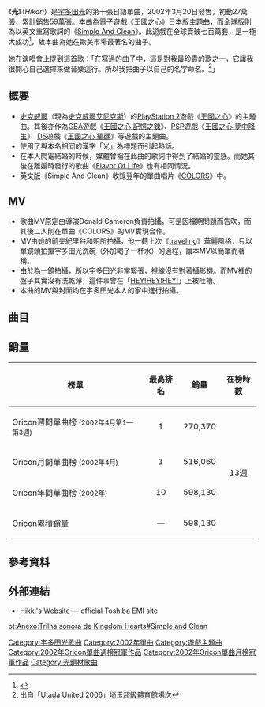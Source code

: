 {{otheruse|光_(消歧義)}}
{{Single infobox
| Name = 光
| Cover = Utada Hikaru - Hikari.jpg
| Artist = [[宇多田光|宇多田光]]
| from Album = [[DEEP_RIVER|DEEP RIVER]]
| B-side = 光 - PLANITb Remix<br />光 - Godson Mix
| Released = 2002年3月20日
| Format = CD, Regular Single
| Recorded = 文化村錄音室
| Genre = [[J-Pop|J-Pop]]
| Length = 20分28秒
| Label = [[EMI_Music_Japan|東芝EMI]]
| Writer = [[宇多田光|宇多田光]]
| Producer = 三宅彰, 宇多田光 and [[宇多田照實|宇多田 Skingg 照實]]（1.）<br/>Russell McNamara（2.）<br/>Alex “Godson” Richbourg（3.）
| Certification  = *雙白金唱片（[[日本唱片協會|日本唱片協會]]）
| Chart position =*週間最高順位1位（3週連續、[[Oricon|Oricon]]）
*2002年4月度月間順位1位（Oricon）
*2002年度年間順位10位（Oricon）
| Reviews = 
| Last single = [[traveling_(單曲)|traveling]] <br />（2001年）
| This single = '''光''' <br />（2002年）
| Next single = [[Sakura_Drops/Letters|Sakura Drops/Letters]] <br />（2002年）
}}
《'''光'''》（''Hikari''）是[[宇多田光|宇多田光]]的第十張日語單曲，2002年3月20日發售，初動27萬張，累計銷售59萬張。本曲為電子遊戲《[[王國之心|王國之心]]》日本版主題曲，而全球版則為以英文重寫歌詞的《[[Colors_(單曲)|Simple And Clean]]》。此遊戲在全球賣破七百萬套，是一極大成功<ref>{{cite web |url=http://game.watch.impress.co.jp/docs/20070105/khfm.htm |language=ja |title=スクウェア・エニックス、イベントなど追加「KINGDOM HEARTS II FINAL MIX+」「キングダム ハーツ」 シリーズ累計出荷本数1,000万本達成 |publisher=GAMES Watch |date=2007-01-05 |accessdate=2007-01-05 |archive-date=2012-04-06 |archive-url=https://web.archive.org/web/20120406201003/http://game.watch.impress.co.jp/docs/20070105/khfm.htm |dead-url=no }}</ref>，故本曲為她在歐美市場最著名的曲子。

她在演唱會上提到這首歌：「在寫過的曲子中，這是對我最珍貴的歌之一，它讓我很開心自己選擇來做音樂這行。所以我把曲子以自己的名字命名。<ref>出自「Utada United 2006」[[埼玉超級體育館|埼玉超級體育館]]場次</ref>」

== 概要 ==
*[[史克威爾|史克威爾]]（現為[[史克威爾艾尼克斯|史克威爾艾尼克斯]]）的[[PlayStation_2|PlayStation 2]]遊戲《[[王國之心|王國之心]]》的主題曲。其後亦作為[[Game_Boy_Advance|GBA]]遊戲《[[王國之心_記憶之鍊|王國之心 記憶之鍊]]》、[[PlayStation_Portable|PSP]]遊戲《[[王國之心_夢中降生|王國之心 夢中降生]]》、[[任天堂DS|DS]]遊戲《[[王國之心_編碼|王國之心 編碼]]》等遊戲的主題曲。
*使用了與本名相同的漢字「光」為標題而引起熱話。
*在本人閃電結婚的時候，媒體曾稱在此曲的歌詞中得到了結婚的靈感。而她其後在離婚時發行的歌曲《[[Flavor_Of_Life|Flavor Of Life]]》也有相同情況。
*英文版《Simple And Clean》收錄翌年的單曲唱片《[[COLORS_(單曲)|COLORS]]》中。

== MV ==
*歌曲MV原定由導演Donald Cameron負責拍攝，可是因檔期問題而告吹，而其後二人則在單曲《COLORS》的MV實現合作。
*MV由她的前夫紀里谷和明所拍攝，他一轉上次《[[traveling_(單曲)|traveling]]》華麗風格，只以單鏡頭拍攝宇多田光洗碗（外加喝了一杯水）的過程，讓本MV以簡單而著稱。
*由於為一鏡拍攝，所以宇多田光非常緊張，視線沒有對著攝影機。而MV裡的盤子其實沒有洗乾淨，這件事曾在「[[HEY!HEY!HEY!|HEY!HEY!HEY!]]」上被吐槽。
*本曲的MV與封面均在宇多田光本人的家中進行拍攝。

== 曲目 ==
{{tracklist
| collapsed       = 
| headline        = 
| all_writing     =宇多田光
| extra_column    = 編曲／製作
| total_length    = 
| title1          =光
| extra1          =河野圭、宇多田光／三宅彰、宇多田光、宇多田 Skingg 照實
| length1         = 5:04
| title2          =光 - PLANITb Remix
| extra2          =Russell McNamara／Russell McNamara
| length2         =5:45
| title3          =光 - Godson Mix
| extra3          = Xaiver “X-Man” Smith／Alex “Godson” Richbourg
| length3         =4:39
| title4          =光 - Original Karaoke
| extra4          =
| length4         =5:01
}}

== 銷量 ==
{| class="wikitable" width="500px" style="font-size:small;"
!榜單
!最高排名
!銷量
!在榜時數
|-
|Oricon週間單曲榜 <small>(2002年4月第1—第3週)</small>
|align="center"|1
|270,370
|rowspan="4" align="center"|13週
|-
|Oricon月間單曲榜 <small>(2002年4月)</small>
|align="center"|1
|516,060
|-
|Oricon年間單曲榜 <small>(2002年)</small>
|align="center"|10
|598,130
|-
|Oricon累積銷量
|align="center"|—
|598,130
|}

== 參考資料 ==
{{reflist}}

== 外部連結 ==
*[https://web.archive.org/web/20080926100557/http://www.toshiba-emi.co.jp/hikki/ Hikki's Website] — official Toshiba EMI site

{{Utada Hikaru songs}}
{{Oricon單曲月榜冠軍 (2000年代前期)|2002年4月}}
{{Oricon單曲週榜冠軍 (2002年)|2002年4月1日—4月15日，共3週}}

{{DEFAULTSORT:Hikari}}
[[Category:宇多田光歌曲|Category:宇多田光歌曲]]
[[Category:2002年單曲|Category:2002年單曲]]
[[Category:遊戲主題曲|Category:遊戲主題曲]]
[[Category:2002年Oricon單曲週榜冠軍作品|Category:2002年Oricon單曲週榜冠軍作品]]
[[Category:2002年Oricon單曲月榜冠軍作品|Category:2002年Oricon單曲月榜冠軍作品]]
[[Category:光題材歌曲|Category:光題材歌曲]]

[[pt:Anexo:Trilha_sonora_de_Kingdom_Hearts#Simple_and_Clean|pt:Anexo:Trilha sonora de Kingdom Hearts#Simple and Clean]]